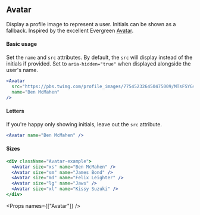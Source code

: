 
<SEO title="Avatar" />

<Container>
<Article sidebar={[
  { id: 'Avatar', name: 'Avatar'},
  { id: 'Basic usage', name: 'Basic usage' },
  { id: 'Letters', name: 'Using letters'},
  { id: 'Sizes', name: 'Sizes options' },
  { id: 'Props', name: 'Props'}
]}>

# Avatar

Display a profile image to represent a user. Initials can be shown as a fallback. Inspired by the excellent Evergreen [Avatar](https://evergreen.segment.com/components/avatar).

#### Basic usage

Set the `name` and `src` attributes. By default, the `src` will display instead of the initials if provided. Set to `aria-hidden="true"` when displayed alongside the user's name.

```jsx
<Avatar
  src="https://pbs.twimg.com/profile_images/775452326450475009/MTsFSYGs_400x400.jpg"
  name="Ben McMahen"
/>
```

#### Letters

If you're happy only showing initials, leave out the `src` attribute.

```jsx
<Avatar name="Ben McMahen" />
```

#### Sizes

```jsx
<div className="Avatar-example">
  <Avatar size="xs" name="Ben McMahen" />
  <Avatar size="sm" name="James Bond" />
  <Avatar size="md" name="Felix Leighter" />
  <Avatar size="lg" name="Jaws" />
  <Avatar size="xl" name="Kissy Suzuki" />
</div>
```

<Props names={["Avatar"]} />

</Article>
</Container>

